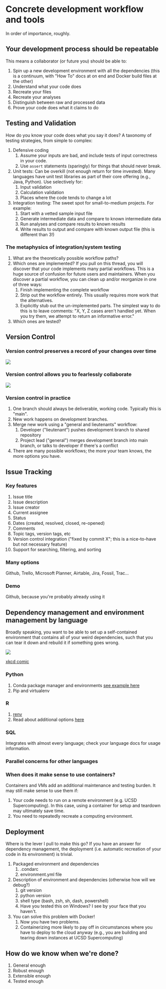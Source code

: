 # Concrete development workflow and tools

In order of importance, roughly.

## Your development process should be repeatable

This means a collaborator (or future you) should be able to:

1.  Spin up a new development environment with all the dependencies (this is a continuum, with \"How To\" docs at on end and Docker build files at the other)
2.  Understand what your code does
3.  Recreate your files
4.  Recreate your analyses
5.  Distinguish between raw and processed data
6.  Prove your code does what it claims to do

## Testing and Validation

How do you know your code does what you say it does? A taxonomy of testing strategies, from simple to complex:

1.  Defensive coding
    1.  Assume your inputs are bad, and include tests of input correctness in your code.
    2.  Use `assert` statements (sparingly) for things that should never break.
2.  Unit tests: Can be overkill (not enough return for time invested). Many languages have unit test libraries as part of their core offering (e.g., Java, Python). Use selectively for:
    1.  Input validation
    2.  Calculation validation
    3.  Places where the code tends to change a lot
3.  Integration testing: The sweet spot for small-to-medium projects. For example:
    1.  Start with a vetted sample input file
    2.  Generate intermediate data and compare to known intermediate data
    3.  Run analyses and compare results to known results
    4.  Write results to output and compare with known output file (this is different than 3!)

### The metaphysics of integration/system testing

1.  What are the theoretically possible workflow paths?
2.  Which ones are implemented? If you pull on this thread, you will discover that your code implements many partial workflows. This is a huge source of confusion for future users and maintainers. When you discover a partial workflow, you can clean up and/or reorganize in one of three ways:
    1.  Finish implementing the complete workflow
    2.  Strip out the workflow entirely. This usually requires more work that the alternatives.
    3.  Explicitly stub out the un-implemented parts. The simplest way to do this is to leave comments: \"X, Y, Z cases aren\'t handled yet. When you try them, we attempt to return an informative error.\"
3.  Which ones are tested?

## Version Control

### Version control preserves a record of your changes over time

![](./img/snapshots.png)

### Version control allows you to fearlessly collaborate

![](./img/branch-merge.png)

### Version control in practice

1.  One branch should always be deliverable, working code. Typically this is \"main\".
2.  New work happens on development branches.
3.  Merge new work using a \"general and lieutenants\" workflow:
    1.  Developer (\"lieutenant\") pushes development branch to shared repository
    2.  Project lead (\"general\") merges development branch into main branch, or talks to developer if there\'s a conflict
4.  There are many possible workflows; the more your team knows, the more options you have.

## Issue Tracking

### Key features

1.  Issue title
2.  Issue description
3.  Issue creator
4.  Current assignee
5.  Status
6.  Dates (created, resolved, closed, re-opened)
7.  Comments
8.  Topic tags, version tags, etc
9.  Version control integration (\"fixed by commit X\"; this is a nice-to-have but not necessary feature)
10. Support for searching, filtering, and sorting

### Many options

Github, Trello, Microsoft Planner, Airtable, Jira, Fossil, Trac...

### Demo

Github, because you\'re probably already using it

## Dependency management and environment management by language

Broadly speaking, you want to be able to set up a self-contained environment that contains all of your weird dependencies, such that you can tear it down and rebuild it if something goes wrong.

![](./img/python_environment_2x.png)

[xkcd comic](<https://xkcd.com/1987/)

### Python

1.  Conda package manager and environments [see example here](https://github.com/devnich/catalina-setup#install-python-anaconda-distribution)
2.  Pip and virtualenv

### R

1.  [renv](https://rstudio.github.io/renv/articles/renv.html)
2.  Read about additional options [here](https://github.com/DataCurationNetwork/data-primers/blob/master/R%20Data%20Curation%20Primer/R-data-curation-primer.md)

### SQL

Integrates with almost every language; check your language docs for usage information.

### Parallel concerns for other languages

### When does it make sense to use containers?

Containers and VMs add an additional maintenance and testing burden. It may still make sense to use them if:

1.  Your code needs to run on a remote environment (e.g. UCSD Supercomputing). In this case, using a container for setup and teardown may ultimately save time.
2.  You need to repeatedly recreate a computing environment.

## Deployment

Where is the lever I pull to make this go? If you have an answer for dependency management, the deployment (i.e. automatic recreation of your code in its environment) is trivial.

1.  Packaged environment and dependencies
    1.  .condarc
    2.  environment.yml file
2.  Description of environment and dependencies (otherwise how will we debug?)
    1.  git version
    2.  python version
    3.  shell type (bash, zsh, sh, dash, powershell)
    4.  Have you tested this on Windows? I see by your face that you haven\'t.
3.  You can solve this problem with Docker!
    1.  Now you have two problems.
    2.  Containerizing more likely to pay off in circumstances where you have to deploy to the cloud anyway (e.g., you are building and tearing down instances at UCSD Supercomputing)

## How do we know when we\'re done?

1.  General enough
2.  Robust enough
3.  Extensible enough
4.  Tested enough